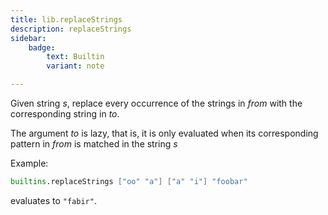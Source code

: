 ```yaml
---
title: lib.replaceStrings
description: replaceStrings
sidebar:
    badge: 
        text: Builtin
        variant: note

---
```



Given string *s*, replace every occurrence of the strings in *from*
with the corresponding string in *to*.

The argument *to* is lazy, that is, it is only evaluated when its corresponding pattern in *from* is matched in the string *s*

Example:

```nix
builtins.replaceStrings ["oo" "a"] ["a" "i"] "foobar"
```

evaluates to `"fabir"`.
